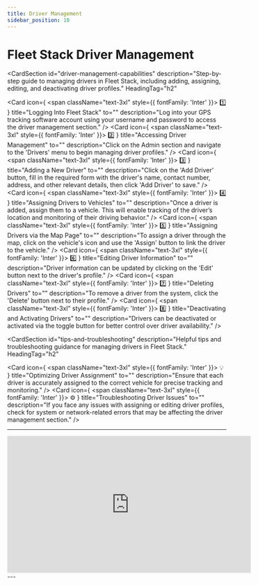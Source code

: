 ```yaml
---
title: Driver Management
sidebar_position: 10
---
```


# Fleet Stack Driver Management

<CardSection
  id="driver-management-capabilities"
  description="Step-by-step guide to managing drivers in Fleet Stack, including adding, assigning, editing, and deactivating driver profiles."
  HeadingTag="h2"
>
  <Card
    icon={
      <span className="text-3xl" style={{ fontFamily: 'Inter' }}>
        1️⃣
      </span>
    }
    title="Logging Into Fleet Stack"
    to=""
    description="Log into your GPS tracking software account using your username and password to access the driver management section."
  />
  <Card
    icon={
      <span className="text-3xl" style={{ fontFamily: 'Inter' }}>
        2️⃣
      </span>
    }
    title="Accessing Driver Management"
    to=""
    description="Click on the Admin section and navigate to the 'Drivers' menu to begin managing driver profiles."
  />
  <Card
    icon={
      <span className="text-3xl" style={{ fontFamily: 'Inter' }}>
        3️⃣
      </span>
    }
    title="Adding a New Driver"
    to=""
    description="Click on the 'Add Driver' button, fill in the required form with the driver's name, contact number, address, and other relevant details, then click 'Add Driver' to save."
  />
  <Card
    icon={
      <span className="text-3xl" style={{ fontFamily: 'Inter' }}>
        4️⃣
      </span>
    }
    title="Assigning Drivers to Vehicles"
    to=""
    description="Once a driver is added, assign them to a vehicle. This will enable tracking of the driver’s location and monitoring of their driving behavior."
  />
  <Card
    icon={
      <span className="text-3xl" style={{ fontFamily: 'Inter' }}>
        5️⃣
      </span>
    }
    title="Assigning Drivers via the Map Page"
    to=""
    description="To assign a driver through the map, click on the vehicle's icon and use the 'Assign' button to link the driver to the vehicle."
  />
  <Card
    icon={
      <span className="text-3xl" style={{ fontFamily: 'Inter' }}>
        6️⃣
      </span>
    }
    title="Editing Driver Information"
    to=""
    description="Driver information can be updated by clicking on the 'Edit' button next to the driver's profile."
  />
  <Card
    icon={
      <span className="text-3xl" style={{ fontFamily: 'Inter' }}>
        7️⃣
      </span>
    }
    title="Deleting Drivers"
    to=""
    description="To remove a driver from the system, click the 'Delete' button next to their profile."
  />
  <Card
    icon={
      <span className="text-3xl" style={{ fontFamily: 'Inter' }}>
        8️⃣
      </span>
    }
    title="Deactivating and Activating Drivers"
    to=""
    description="Drivers can be deactivated or activated via the toggle button for better control over driver availability."
  />
</CardSection>

<CardSection
  id="tips-and-troubleshooting"
  description="Helpful tips and troubleshooting guidance for managing drivers in Fleet Stack."
  HeadingTag="h2"
>
  <Card
    icon={
      <span className="text-3xl" style={{ fontFamily: 'Inter' }}>
        💡
      </span>
    }
    title="Optimizing Driver Assignment"
    to=""
    description="Ensure that each driver is accurately assigned to the correct vehicle for precise tracking and monitoring."
  />
  <Card
    icon={
      <span className="text-3xl" style={{ fontFamily: 'Inter' }}>
        ⚙️
      </span>
    }
    title="Troubleshooting Driver Issues"
    to=""
    description="If you face any issues with assigning or editing driver profiles, check for system or network-related errors that may be affecting the driver management section."
  />
</CardSection>

---

<div style={{ display: 'flex', justifyContent: 'center', marginTop: '20px' }}>
  <iframe
    width="560"
    height="315"
    src="https://www.youtube.com/embed/O00MQKC1KTo?si=dDzEGaeNMS43aWGI"
    title="Scheduled Reports Management Tutorial"
    frameBorder="0"
    allow="accelerometer; autoplay; clipboard-write; encrypted-media; gyroscope; picture-in-picture"
    allowFullScreen
  ></iframe>
</div>
---
<head>
  <title>Fleet Stack Driver Management</title>
  <meta
    name="description"
    content="A comprehensive guide to managing drivers in Fleet Stack, including adding, assigning, editing, deactivating, and deleting drivers for vehicle tracking and behavior monitoring."
  />
</head>
